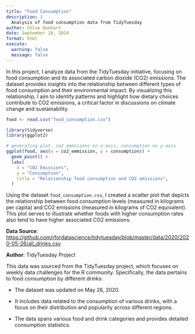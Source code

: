 ```yaml
---
title: "Food Consumption"
description: |
  Analysis of food consumption data from TidyTuesday
author: Chloe Denhart
date: September 18, 2024
format: html
execute: 
  warning: false
  message: false
---
```


In this project, I analyze data from the TidyTuesday initiative, focusing on food consumption and its associated carbon dioxide (CO2) emissions. The dataset provides insights into the relationship between different types of food consumption and their environmental impact. By visualizing this relationship, I aim to identify patterns and highlight how dietary choices contribute to CO2 emissions, a critical factor in discussions on climate change and sustainability.

```r
food <- read.csv("food_consumption.csv")

library(tidyverse)
library(ggplot2)

# generating plot, co2 emmisions on x-axis, consumption on y-axis
ggplot(food, aes(x = co2_emmission, y = consumption)) +
  geom_point() +
  labs(
    x = "CO2 Emissions",
    y = "Consumption",
    title = "Relationship food consumption and CO2 emissions",
  )
```

Using the dataset `food_consumption.csv`, I created a scatter plot that depicts the relationship between food consumption levels (measured in kilograms per capita) and CO2 emissions (measured in kilograms of CO2 equivalent). This plot serves to illustrate whether foods with higher consumption rates also tend to have higher associated CO2 emissions.

**Data Source**:\
<https://github.com/rfordatascience/tidytuesday/blob/master/data/2020/2020-05-26/all_drinks.csv>\

**Author**: TidyTuesday Project

This data was sourced from the TidyTuesday project, which focuses on weekly data challenges for the R community. Specifically, the data pertains to food consumption by different drinks:

-   The dataset was updated on May 26, 2020.

-   It includes data related to the consumption of various drinks, with a focus on their distribution and popularity across different regions.

-   The data spans various food and drink categories and provides detailed consumption statistics.

